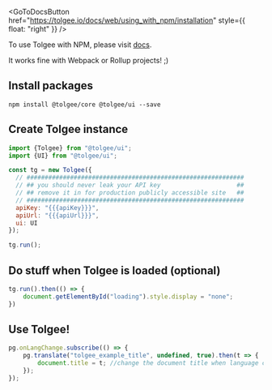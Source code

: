 
<GoToDocsButton href="https://tolgee.io/docs/web/using_with_npm/installation" style={{ float: "right" }} />

To use Tolgee with NPM, please visit [docs](https://tolgee.io/docs/web/using_with_npm/installation).

It works fine with Webpack or Rollup projects! ;)

## Install packages
```shell-session
npm install @tolgee/core @tolgee/ui --save
```

## Create Tolgee instance
```javascript
import {Tolgee} from "@tolgee/ui";
import {UI} from "@tolgee/ui";

const tg = new Tolgee({
  // ############################################################
  // ## you should never leak your API key                     ##
  // ## remove it in for production publicly accessible site   ##
  // ############################################################
  apiKey: "{{{apiKey}}}",
  apiUrl: "{{{apiUrl}}}",
  ui: UI
});

tg.run();
```

## Do stuff when Tolgee is loaded (optional)
```javascript
tg.run().then(() => {
    document.getElementById("loading").style.display = "none";
})
```

## Use Tolgee!
```javascript
pg.onLangChange.subscribe(() => {
    pg.translate("tolgee_example_title", undefined, true).then(t => {
        document.title = t; //change the document title when language changes!
    });
});
```
